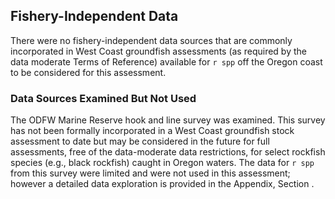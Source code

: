 ## Fishery-Independent Data

There were no fishery-independent data sources that are commonly incorporated in West Coast groundfish assessments (as required by the data moderate Terms of Reference) available for `r spp` off the Oregon coast to be considered for this assessment. 

### Data Sources Examined But Not Used

The ODFW Marine Reserve hook and line survey was examined.  This survey has not been formally incorporated in a West Coast groundfish stock assessment to date but may be considered in the future for full assessments, free of the data-moderate data restrictions, for select rockfish species (e.g., black rockfish) caught in Oregon waters. The data for `r spp` from this survey were limited and were not used in this assessment; however a detailed data exploration is provided in the Appendix, Section \ref{append-survey} .
